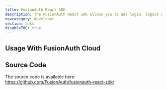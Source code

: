 ```yaml
---
title: FusionAuth React SDK
description: The FusionAuth React SDK allows you to add login, logout and registration functionality to your React application.
navcategory: developer
section: sdks
disableTOC: true
---
```


<RemoteContent url="https://raw.githubusercontent.com/FusionAuth/fusionauth-react-sdk/main/README.md"
               tags="forDocSite" />

## Usage With FusionAuth Cloud

<HostedBackendWarning />

## Source Code

The source code is available here: https://github.com/FusionAuth/fusionauth-react-sdk/
